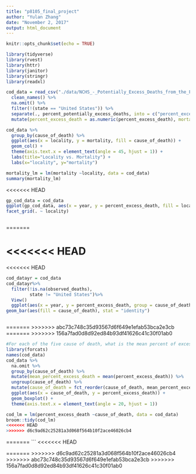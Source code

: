 ```yaml
---
title: "p8105_final_project"
author: "Yulan Zhang"
date: "November 2, 2017"
output: html_document
---
```


```r
knitr::opts_chunk$set(echo = TRUE)
```

```r
library(tidyverse)
library(rvest)
library(httr)
library(janitor)
library(stringr)
library(readxl)
```


```r
cod_data = read_csv("./data/NCHS_-_Potentially_Excess_Deaths_from_the_Five_Leading_Causes_of_Death.csv") %>%
  clean_names() %>%
  na.omit() %>%
  filter(!(state == "United States")) %>%
  separate(., percent_potentially_excess_deaths, into = c("percent_excess_death"), sep = "%") %>%
  mutate(percent_excess_death = as.numeric(percent_excess_death), mortality = observed_deaths/population * 10000, mortality = as.numeric(mortality)) 
```


```r
cod_data %>%
  group_by(cause_of_death) %>% 
  ggplot(aes(x = locality, y = mortality, fill = cause_of_death)) +
  geom_col() +
  theme(axis.text.x = element_text(angle = 45, hjust = 1)) +
  labs(title="Locality vs. Mortality") +
  labs(x="locality", y="mortality") 
```

```r
mortality_lm = lm(mortality ~locality, data = cod_data)
summary(mortality_lm)
```
<<<<<<< HEAD
```r
gp_cod_data = cod_data
ggplot(gp_cod_data, aes(x = year, y = percent_excess_death, fill = locality)) + geom_bar(stat = "identity")+
facet_grid(. ~ locality) 



```


=======


<<<<<<< HEAD
=======
<<<<<<< HEAD
```r
cod_datayr = cod_data
cod_datayr%>%
  filter(!is.na(observed_deaths),
         state != "United States")%>%
  View()
  ggplot(aes(x = year, y = percent_excess_death, group = cause_of_death))+
geom_bar(aes(fill = cause_of_death), stat = "identity")
```

```r

```

=======
>>>>>>> abc73c748c35d93567d6f649e1efab53bca2e3cb
=======
>>>>>>> 156a7fad0d8d92ed84b93df41626c41c30f01ab0
```r
#For each of the five cause of death, what is the mean percent of excess death?
library(forcats)
names(cod_data)
cod_data %>%
  na.omit %>%
  group_by(cause_of_death) %>%
  mutate(mean_percent_excess_death = mean(percent_excess_death)) %>%
  ungroup(cause_of_death) %>%
  mutate(cause_of_death = fct_reorder(cause_of_death, mean_percent_excess_death)) %>%
  ggplot(aes(x = cause_of_death, y = percent_excess_death)) +
  geom_boxplot() +
  theme(axis.text.x = element_text(angle = 20, hjust = 1))
```

```r
cod_lm = lm(percent_excess_death ~cause_of_death, data = cod_data)
broom::tidy(cod_lm)
<<<<<<< HEAD
>>>>>>> d6c9ad62c25281a3d068f564b10f2ace46026cb4
```
=======
```
<<<<<<< HEAD

=======
>>>>>>> d6c9ad62c25281a3d068f564b10f2ace46026cb4
>>>>>>> abc73c748c35d93567d6f649e1efab53bca2e3cb
>>>>>>> 156a7fad0d8d92ed84b93df41626c41c30f01ab0
